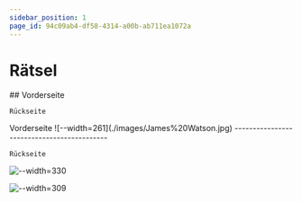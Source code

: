```yaml
---
sidebar_position: 1
page_id: 94c09ab4-df58-4314-a00b-ab711ea1072a
---
```



# Rätsel

<AdventureOptions>
  <AdventureOption  ![--width=305](./images/margaret-hamilton.jpeg) label="A" nextGuessIn={5}>
    ## Vorderseite 
   

    Rückseite
  </AdventureOption>

  <AdventureOption label="B" nextGuessIn={60}>
    Vorderseite
    ![--width=261](./images/James%20Watson.jpg)
    -------------------------------------------

    Rückseite
  </AdventureOption>
</AdventureOptions>

![--width=330](./images/Marie-Curie.jpeg)

![--width=309](./images/Rosalind-Franklin.jpg)